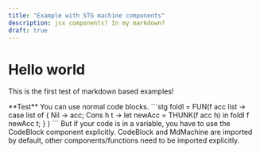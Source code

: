 ```yaml
---
title: "Example with STG machine components"
description: jsx components? In my markdown?
draft: true
---
```



# Hello world
This is the first test of markdown based examples!

<MdMachine client:load step={176} program={code} garbage_collection collapse_indirections>
	**Test**
	You can use normal code blocks.
	```stg
	foldl = FUN(f acc list -> 
		case list of {
		Nil  -> acc;
		Cons h t -> let newAcc = THUNK(f acc h)
					in foldl f newAcc t;
		}
	)
	```
	But if your code is in a variable, you have to use the CodeBlock component explicitly.
	CodeBlock and MdMachine are imported by default, other components/functions need to be imported explicitly.
	<CodeBlock code={code} lang={"stg"} file={undefined}/>
	<stack/>
	<heap/>
</MdMachine>
